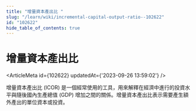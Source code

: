 ```yaml
---
title: "增量資本產出比 "
slug: "/learn/wiki/incremental-capital-output-ratio--102622"
id: "102622"
hide_table_of_contents: true
---
```



# 增量資本產出比 

<ArticleMeta id={102622} updatedAt={'2023-09-26 13:59:02'} />
<div className='border-solid border-b border-t-0 my-4 border-[var(--ifm-color-gray-300)]' />

增量資本產出比 (ICOR) 是一個經常使用的工具，用來解釋在經濟中進行的投資水平與隨後國內生產總值 (GDP) 增加之間的關係。增量資本產出比表示需要產生額外產出的單位資本或投資。
